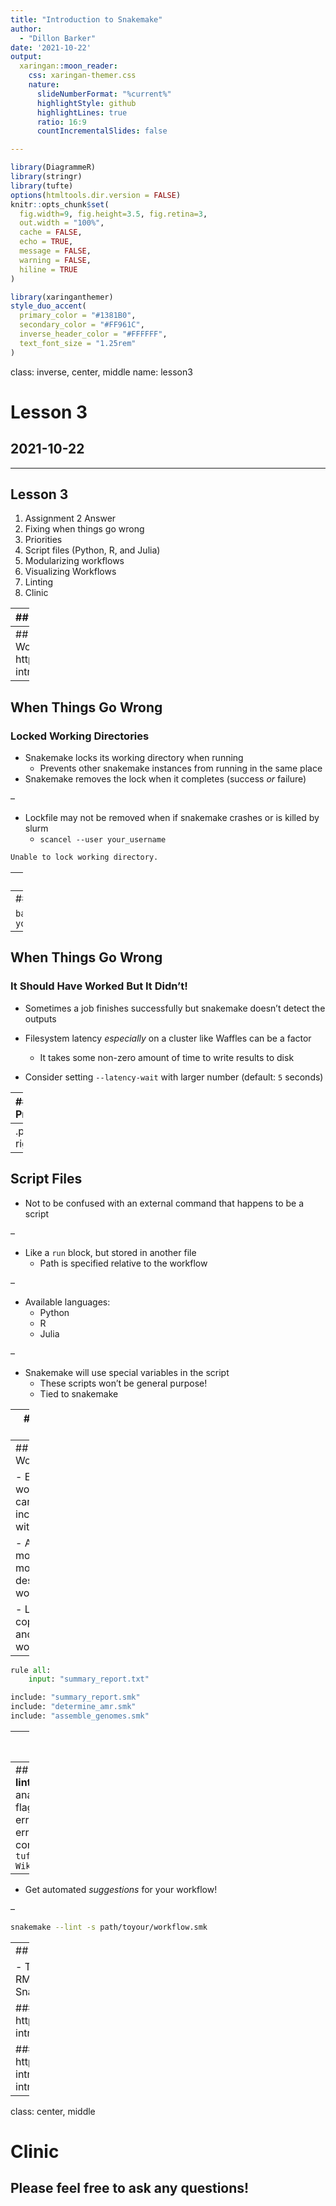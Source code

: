 ```yaml
---
title: "Introduction to Snakemake"
author: 
  - "Dillon Barker"
date: '2021-10-22'
output:
  xaringan::moon_reader:
    css: xaringan-themer.css
    nature:
      slideNumberFormat: "%current%"
      highlightStyle: github
      highlightLines: true
      ratio: 16:9
      countIncrementalSlides: false

---
```


```r
library(DiagrammeR)
library(stringr)
library(tufte)
options(htmltools.dir.version = FALSE)
knitr::opts_chunk$set(
  fig.width=9, fig.height=3.5, fig.retina=3,
  out.width = "100%",
  cache = FALSE,
  echo = TRUE,
  message = FALSE, 
  warning = FALSE,
  hiline = TRUE
)
```

```r
library(xaringanthemer)
style_duo_accent(
  primary_color = "#1381B0",
  secondary_color = "#FF961C",
  inverse_header_color = "#FFFFFF",
  text_font_size = "1.25rem"
)

```

class: inverse, center, middle
name: lesson3

# Lesson 3
## 2021-10-22

---

## Lesson 3

1. Assignment 2 Answer
2. Fixing when things go wrong
3. Priorities
4. Script files (Python, R, and Julia)
5. Modularizing workflows
6. Visualizing Workflows
7. Linting
8. Clinic

---
## Assignment 2 Answer

### Conda Environment Files
```
snakemake-intro-data/
├── asn-2.smk
└── envs/
    ├── pirate.yaml
    └── prokka.yaml
```

.pull-left[
```yaml
# envs/prokka.yaml
name: prokka
channels:
        - conda-forge
        - bioconda
dependencies:
        - prokka
```
]
.pull-right[
```yaml
# envs/pirate.yaml
name: pirate
channels:
        - bioconda
        - conda-forge
dependencies:
        - pirate
```
]
---
## Assignment 2 Answer
### Snakemake Workflow
https://github.com/dorbarker/snakemake-intro/blob/main/answer_keys/asn-2.smk
---

## When Things Go Wrong
### Locked Working Directories

- Snakemake locks its working directory when running
     - Prevents other snakemake instances from running in the same place

- Snakemake removes the lock when it completes (success _or_ failure)

--

- Lockfile may not be removed when if snakemake crashes or is killed by slurm
    - `scancel --user your_username`


```sh
Unable to lock working directory.
```

---
## Unlocking a Stale Lock

#### The Correct Way: `--unlock`

```bash
sbatch -c 1 --mem 2G --wrap=\
"snakemake --unlock -s path/to/your/workflow.smk -d your/locked/analysis/ -j 1"
```
--
#### ☠☠☠ Nuclear Option ☠☠☠

```bash
rm -r your/locked/analysis/.snakemake
```
---
## When Things Go Wrong
### It Should Have Worked But It Didn't!

- Sometimes a job finishes successfully but snakemake doesn't detect the outputs

- Filesystem latency _especially_ on a cluster like Waffles can be a factor
    - It takes some non-zero amount of time to write results to disk

- Consider setting `--latency-wait` with larger number (default: `5` seconds)

---
## Priorities

.pull-left[
- Rule priorities may be set

- These **are not** the same as slurm partitions

- Only determine the priority of execution _within_ the workflow

- Rules default to priority `0`

- Bigger numbers are higher priority
]
--
.pull-right[
```python
rule my_example:
    input: ...
    output: ...
    priority: 50
    shell: ...
```
]

---
## Script Files

- Not to be confused with an external command that happens to be a script

--

- Like a `run` block, but stored in another file
    - Path is specified relative to the workflow

--

- Available languages:
    - Python
    - R
    - Julia

--

- Snakemake will use special variables in the script
    - These scripts won't be general purpose!
    - Tied to snakemake

---
## Script Files

```python
# workflow.smk
rule scriptfile_example:
    input:
        "path/to/inputfile",
        "path/to/other/inputfile"
    output:
        "path/to/outputfile",
        "path/to/another/outputfile"
    script:
        "scripts/script.py"
```

```python
# scripts/script.py
def do_something(data_path, out_path, threads, myparam):
    # python code here

do_something(snakemake.input[0], snakemake.output[0], 
             snakemake.threads, snakemake.config["myparam"])
```
---
## Including Workflows

- Existing workflows can be included with `include`

- Allows more modular design of workflows

- Like copy/pasting another workflow in

--

```python
rule all:
    input: "summary_report.txt"

include: "summary_report.smk"
include: "determine_amr.smk"
include: "assemble_genomes.smk"
```
---
## Visualizing Workflows


```bash
# Shows just the abstract graph of rules
snakemake -s your/workflow.smk --rulegraph | dot -Tpng > workflow.png
# OR
# Show every sample's journey through the workflow
snakemake -s your/workflow.smk --dag | dot -Tpng > workflow.png
```


```r
workflow <- paste0(readLines("figures/snakemake-rule-graph.dot"))
grViz(workflow)

```
---
## Linting
> **Lint**, or a **linter**, is a static code analysis tool 
> used to flag programming errors, bugs, stylistic 
> errors and suspicious constructs.
>
> `r tufte::quote_footer('— Wikipedia')`

--

- Get automated _suggestions_ for your workflow!

--

```bash
snakemake --lint -s path/toyour/workflow.smk
```
---
## Colophon

- This presentation is written in RMarkdown + Xaringan
    - Built with Snakemake

### GitHub Repository
https://github.com/dorbarker/snakemake-intro/

### Today's Lecture
https://github.com/dorbarker/snakemake-intro/blob/main/lessons/snakemake-intro-lesson-3.pdf

---
class: center, middle

# Clinic
## Please feel free to ask any questions!